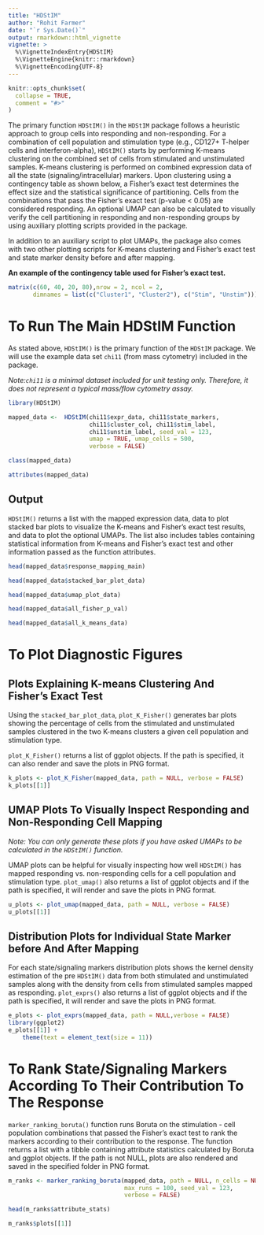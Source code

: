 ```yaml
---
title: "HDStIM"
author: "Rohit Farmer"
date: "`r Sys.Date()`"
output: rmarkdown::html_vignette
vignette: >
  %\VignetteIndexEntry{HDStIM}
  %\VignetteEngine{knitr::rmarkdown}
  %\VignetteEncoding{UTF-8}
---
```


```r
knitr::opts_chunk$set(
  collapse = TRUE,
  comment = "#>"
)
```

The primary function `HDStIM()` in the `HDStIM` package follows a heuristic approach to group cells into responding and non-responding. For a combination of cell population and stimulation type (e.g., CD127+ T-helper cells and interferon-alpha), `HDStIM()` starts by performing K-means clustering on the combined set of cells from stimulated and unstimulated samples. K-means clustering is performed on combined expression data of all the state (signaling/intracellular) markers. Upon clustering using a contingency table as shown below, a Fisher's exact test determines the effect size and the statistical significance of partitioning. Cells from the combinations that pass the Fisher's exact test (p-value < 0.05) are considered responding. An optional UMAP can also be calculated to visually verify the cell partitioning in responding and non-responding groups by using auxiliary plotting scripts provided in the package.

In addition to an auxiliary script to plot UMAPs, the package also comes with two other plotting scripts for K-means clustering and Fisher’s exact test and state marker density before and after mapping.

**An example of the contingency table used for Fisher's exact test.**
```r
matrix(c(60, 40, 20, 80),nrow = 2, ncol = 2, 
       dimnames = list(c("Cluster1", "Cluster2"), c("Stim", "Unstim")))
```

# To Run The Main HDStIM Function

As stated above, `HDStIM()` is the primary function of the `HDStIM` package. We will use the example data set  `chi11` (from mass cytometry) included in the package.

*Note:`chi11` is a minimal dataset included for unit testing only. Therefore, it does not represent a typical mass/flow cytometry assay.*

```r
library(HDStIM)

mapped_data <-  HDStIM(chi11$expr_data, chi11$state_markers,
                       chi11$cluster_col, chi11$stim_label,
                       chi11$unstim_label, seed_val = 123, 
                       umap = TRUE, umap_cells = 500, 
                       verbose = FALSE)

class(mapped_data)

attributes(mapped_data)
```

## Output

`HDStIM()` returns a list with the mapped expression data, data to plot stacked bar plots to visualize the K-means and Fisher's exact test results, and data to plot the optional UMAPs. The list also includes tables containing statistical information from K-means and Fisher's exact test and other information passed as the function attributes.

```r
head(mapped_data$response_mapping_main)
```

```r
head(mapped_data$stacked_bar_plot_data)
```

```r
head(mapped_data$umap_plot_data)
```

```r
head(mapped_data$all_fisher_p_val)
```

```r
head(mapped_data$all_k_means_data)
```

# To Plot Diagnostic Figures

## Plots Explaining K-means Clustering And Fisher's Exact Test

Using the `stacked_bar_plot_data`, `plot_K_Fisher()` generates bar plots showing the percentage of cells from the stimulated and unstimulated samples clustered in the two K-means clusters a given cell population and stimulation type. 

`plot_K_Fisher()` returns a list of ggplot objects. If the path is specified, it can also render and save the plots in PNG format.

```r
k_plots <- plot_K_Fisher(mapped_data, path = NULL, verbose = FALSE)
k_plots[[1]]
```

## UMAP Plots To Visually Inspect Responding and Non-Responding Cell Mapping

*Note: You can only generate these plots if you have asked UMAPs to be calculated in 
the `HDStIM()` function.*

UMAP plots can be helpful for visually inspecting how well `HDStIM()` has mapped responding vs. non-responding cells for a cell population and stimulation type. `plot_umap()` also returns a list of ggplot objects and if the path is specified, it will render and save the plots in PNG format. 

```r
u_plots <- plot_umap(mapped_data, path = NULL, verbose = FALSE)
u_plots[[1]]
```

## Distribution Plots for Individual State Marker before And After Mapping

For each state/signaling markers distribution plots shows the kernel density estimation of the pre `HDStIM()` data from both stimulated and unstimulated samples along with the density from cells from stimulated samples mapped as responding. `plot_exprs()` also returns a list of ggplot objects and if the path is specified, it will render and save the plots in PNG format. 

```r
e_plots <- plot_exprs(mapped_data, path = NULL,verbose = FALSE)
library(ggplot2)
e_plots[[1]] +
    theme(text = element_text(size = 11))
```

# To Rank State/Signaling Markers According To Their Contribution To The Response

`marker_ranking_boruta()` function runs Boruta on the stimulation - cell population combinations that passed the Fisher's exact test to rank the markers according to their contribution to the response. The function returns a list with a tibble containing attribute statistics calculated by Boruta and ggplot objects. If the path is not NULL, plots are also rendered and saved in the specified folder in PNG format. 

```r
m_ranks <- marker_ranking_boruta(mapped_data, path = NULL, n_cells = NULL,
                                 max_runs = 100, seed_val = 123,
                                 verbose = FALSE)

head(m_ranks$attribute_stats)

m_ranks$plots[[1]]
```

